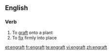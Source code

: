 ==English==

===Verb===
{{en-verb}}

# To [[graft]] onto a plant
# To [[fix]] firmly into place

[[et:engraft]]
[[fr:engraft]]
[[te:engraft]]
[[vi:engraft]]
[[zh:engraft]]